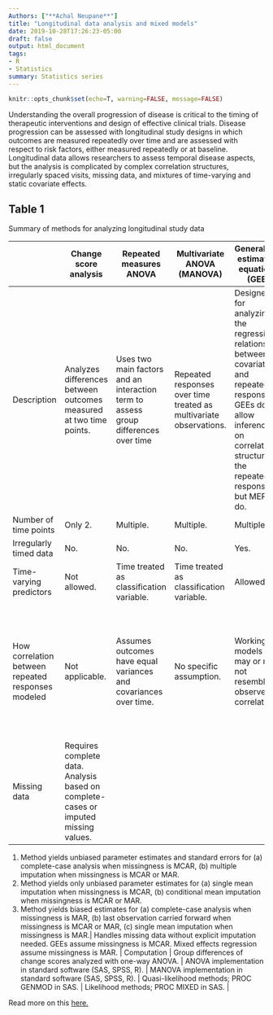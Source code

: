 ```yaml
---
Authors: ["**Achal Neupane**"]
title: "Longitudinal data analysis and mixed models"
date: 2019-10-28T17:26:23-05:00
draft: false
output: html_document
tags:
- R
- Statistics
summary: Statistics series
---
```


<script type="text/javascript" src="https://cdnjs.cloudflare.com/ajax/libs/mathjax/2.7.1/MathJax.js?config=TeX-AMS-MML_HTMLorMML">
</script>

```r
knitr::opts_chunk$set(echo=T, warning=FALSE, message=FALSE)
```

Understanding the overall progression of disease is critical to the timing of therapeutic interventions and design of effective clinical trials. Disease progression can be assessed with longitudinal study designs in which outcomes are measured repeatedly over time and are assessed with respect to risk factors, either measured repeatedly or at baseline. Longitudinal data allows researchers to assess temporal disease aspects, but the analysis is complicated by complex correlation structures, irregularly spaced visits, missing data, and mixtures of time-varying and static covariate effects.

## Table 1

Summary of methods for analyzing longitudinal study data

| | Change score analysis | Repeated measures ANOVA | Multivariate ANOVA (MANOVA) | Generalized estimating equations (GEE) | Mixed effect regression (MER) |
| --- | --- | --- | --- | --- | --- |
Description | Analyzes differences between outcomes measured at two time points. | Uses two main factors and an interaction term to assess group differences over time | Repeated responses over time treated as multivariate observations. | Designed for analyzing the regression relationship between covariates and repeated responses. GEEs do not allow inference on correlation structure of the repeated responses, but MERs do.
| Number of time points | Only 2. | Multiple. | Multiple. | Multiple. | Multiple.
| Irregularly timed data | No. | No. | No. | Yes. | Yes.
| Time-varying predictors | Not allowed. | Time treated as classification variable. | Time treated as classification variable. | Allowed. | Allowed.
| How correlation between repeated responses modeled | Not applicable. | Assumes outcomes have equal variances and covariances over time. | No specific assumption. | Working models that may or may not resemble observed correlations. | Random effects that quantify variation among units and serve to describe cluster-specific trends over time. | 
Missing data | Requires complete data. Analysis based on complete-cases or imputed missing values.  
1. Method yields unbiased parameter estimates and standard errors for (a) complete-case analysis when missingness is MCAR, (b) multiple imputation when missingness is MCAR or MAR.  
2. Method yields only unbiased parameter estimates for (a) single mean imputation when missingness is MCAR, (b) conditional mean imputation when missingness is MCAR or MAR.  
3. Method yields biased estimates for (a) complete-case analysis when missingness is MAR, (b) last observation carried forward when missingness is MCAR or MAR, (c) single mean imputation when missingness is MAR.| Handles missing data without explicit imputation needed. GEEs assume missingness is MCAR. Mixed effects regression assume missingness is MAR. | Computation | Group differences of change scores analyzed with one-way ANOVA. | ANOVA implementation in standard software (SAS, SPSS, R). | MANOVA implementation in standard software (SAS, SPSS, R). | Quasi-likelihood methods; PROC GENMOD in SAS. | Likelihood methods; PROC MIXED in SAS. |

Read more on this [here.](https://www.ncbi.nlm.nih.gov/pmc/articles/PMC5633048/table/T1/?report=objectonly)
